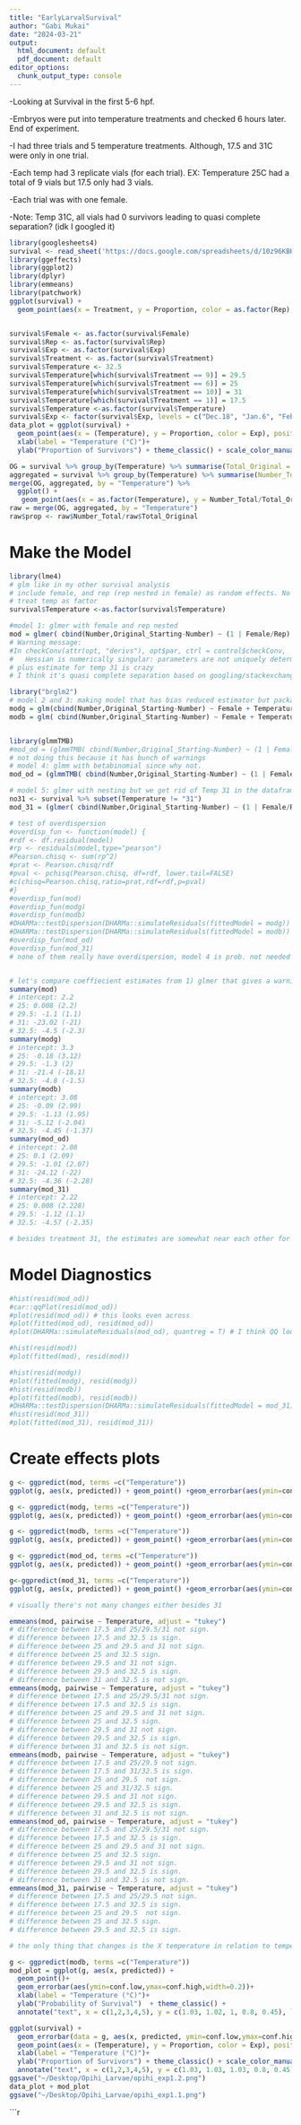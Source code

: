 ```yaml
---
title: "EarlyLarvalSurvival"
author: "Gabi Mukai"
date: "2024-03-21"
output:
  html_document: default
  pdf_document: default
editor_options:
  chunk_output_type: console
---
```

-Looking at Survival in the first 5-6 hpf.

-Embryos were put into temperature treatments and checked 6 hours later. End of experiment. 

-I had three trials and 5 temperature treatments. Although, 17.5 and 31C were only in one trial. 

-Each temp had 3 replicate vials (for each trial). EX: Temperature 25C had a total of 9 vials but 17.5 only had 3 vials. 

-Each trial was with one female. 

-Note: Temp 31C, all vials had 0 survivors leading to quasi complete separation? (idk I googled it)
```r
library(googlesheets4)
survival <- read_sheet('https://docs.google.com/spreadsheets/d/10z96KBKw9umDFoErzKku8eiQMh4RgWS2MIzMLrLX6CY/edit#gid=361953853', "6hpf Survival Summary")
library(ggeffects)
library(ggplot2)
library(dplyr)
library(emmeans)
library(patchwork)
ggplot(survival) + 
  geom_point(aes(x = Treatment, y = Proportion, color = as.factor(Rep), shape = as.factor(Exp))) +scale_x_continuous(breaks = c(1,6,9,10,11)) 


survival$Female <- as.factor(survival$Female)
survival$Rep <- as.factor(survival$Rep)
survival$Exp <- as.factor(survival$Exp)
survival$Treatment <- as.factor(survival$Treatment)
survival$Temperature <- 32.5
survival$Temperature[which(survival$Treatment == 9)] = 29.5
survival$Temperature[which(survival$Treatment == 6)] = 25
survival$Temperature[which(survival$Treatment == 10)] = 31
survival$Temperature[which(survival$Treatment == 1)] = 17.5
survival$Temperature <-as.factor(survival$Temperature)
survival$Exp <- factor(survival$Exp, levels = c("Dec.18", "Jan.6", "Feb.10"))
data_plot = ggplot(survival) + 
  geom_point(aes(x = (Temperature), y = Proportion, color = Exp), position = position_jitter(width = 0.1), alpha = 0.5)   + 
  xlab(label = "Temperature (°C)")+
  ylab("Proportion of Survivors") + theme_classic() + scale_color_manual(values = c("#0072B2", "#D95F02", "#999999"), name= "Trial Date") + theme(text = element_text(size = 20)) 

OG = survival %>% group_by(Temperature) %>% summarise(Total_Original = sum(Original_Starting))
aggregated = survival %>% group_by(Temperature) %>% summarise(Number_Total = sum(Number)) 
merge(OG, aggregated, by = "Temperature") %>% 
  ggplot() + 
   geom_point(aes(x = as.factor(Temperature), y = Number_Total/Total_Original)) + theme_classic() + ylab("Probability of Survived") + xlab("Temperature (°C)")
raw = merge(OG, aggregated, by = "Temperature")
raw$prop <- raw$Number_Total/raw$Total_Original
```

# Make the Model
```r
library(lme4)
# glm like in my other survival analysis 
# include female, and rep (rep nested in female) as random effects. No need to include exp/trial as a random effect since that would be the same as female. 
# treat temp as factor
survival$Temperature <-as.factor(survival$Temperature)

#model 1: glmer with female and rep nested 
mod = glmer( cbind(Number,Original_Starting-Number) ~ (1 | Female/Rep)  + Temperature, family = binomial(link="logit"), data = survival) 
# Warning message:
#In checkConv(attr(opt, "derivs"), opt$par, ctrl = control$checkConv,  :
#   Hessian is numerically singular: parameters are not uniquely determined
# plus estimate for temp 31 is crazy 
# I think it's quasi complete separation based on googling/stackexchange

library("brglm2")
# model 2 and 3: making model that has bias reduced estimator but package that I'm using only has it for glm not glmer so model 2 is without the BR and model 3 is with. Because it's a glm, Female is a fixed effect. Following (https://stats.stackexchange.com/questions/569001/proportion-data-with-number-of-trials-known-and-separation-glm-or-beta-regre)
modg = glm(cbind(Number,Original_Starting-Number) ~ Female + Temperature, family = binomial(link="logit"), data = survival)
modb = glm( cbind(Number,Original_Starting-Number) ~ Female + Temperature, family = binomial(link="logit"), data = survival, method = "brglmFit") # coefficient for 31 is a lot lower now 


library(glmmTMB)
#mod_od = (glmmTMB( cbind(Number,Original_Starting-Number) ~ (1 | Female/Rep)  + Temperature, family = betabinomial, data = survival )) 
# not doing this because it has bunch of warnings 
# model 4: glmm with betabinomial since why not. 
mod_od = (glmmTMB( cbind(Number,Original_Starting-Number) ~ (1 | Female)  + Temperature, family = betabinomial, data = survival ))

# model 5: glmer with nesting but we get rid of Temp 31 in the dataframe. I think of this as the control. Want to make sure our final model doesn't really differ with this one in particular. Ideally, none of them should change (outside of us fixing complete separation in model 3)
no31 <- survival %>% subset(Temperature != "31")
mod_31 = (glmer( cbind(Number,Original_Starting-Number) ~ (1 | Female/Rep)  + Temperature, family = binomial(link="logit"), data = no31))

# test of overdispersion
#overdisp_fun <- function(model) {
#rdf <- df.residual(model)
#rp <- residuals(model,type="pearson")
#Pearson.chisq <- sum(rp^2)
#prat <- Pearson.chisq/rdf
#pval <- pchisq(Pearson.chisq, df=rdf, lower.tail=FALSE)
#c(chisq=Pearson.chisq,ratio=prat,rdf=rdf,p=pval)
#}
#overdisp_fun(mod)
#overdisp_fun(modg)
#overdisp_fun(modb)
#DHARMa::testDispersion(DHARMa::simulateResiduals(fittedModel = modg)) # no overdispersion
#DHARMa::testDispersion(DHARMa::simulateResiduals(fittedModel = modb)) # no overdispersion
#overdisp_fun(mod_od)
#overdisp_fun(mod_31)
# none of them really have overdispersion, model 4 is prob. not needed but whatever. 


# let's compare coeffiecient estimates from 1) glmer that gives a warning (mod); 2) glm; 3) glm with biased reduced estimator 4) glmmtmb; 5) glmer without 31
summary(mod) 
# intercept: 2.2
# 25: 0.008 (2.2)
# 29.5: -1.1 (1.1)
# 31: -23.02 (-21)
# 32.5: -4.5 (-2.3)
summary(modg)
# intercept: 3.3
# 25: -0.18 (3.12)
# 29.5: -1.3 (2)
# 31: -21.4 (-18.1)
# 32.5: -4.8 (-1.5)
summary(modb)
# intercept: 3.08
# 25: -0.09 (2.99)
# 29.5: -1.13 (1.95)
# 31: -5.12 (-2.04)
# 32.5: -4.45 (-1.37)
summary(mod_od)
# intercept: 2.08
# 25: 0.1 (2.09)
# 29.5: -1.01 (2.07)
# 31: -24.12 (-22)
# 32.5: -4.36 (-2.28)
summary(mod_31)
# intercept: 2.22
# 25: 0.008 (2.228)
# 29.5: -1.12 (1.1)
# 32.5: -4.57 (-2.35)

# besides treatment 31, the estimates are somewhat near each other for all the models. Give and take a bit. Tells me that we'll get a similar story regardless but maybe we can improve treatment 31
```

# Model Diagnostics
```r
#hist(resid(mod_od)) 
#car::qqPlot(resid(mod_od))
#plot(resid(mod_od)) # this looks even across
#plot(fitted(mod_od), resid(mod_od))
#plot(DHARMa::simulateResiduals(mod_od), quantreg = T) # I think QQ looks pretty good but not sure about residuals vs predictions

#hist(resid(mod))
#plot(fitted(mod), resid(mod))

#hist(resid(modg))
#plot(fitted(modg), resid(modg))
#hist(resid(modb))
#plot(fitted(modb), resid(modb))
#DHARMa::testDispersion(DHARMa::simulateResiduals(fittedModel = mod_31))
#hist(resid(mod_31))
#plot(fitted(mod_31), resid(mod_31))
```
# Create effects plots

```r
g <- ggpredict(mod, terms =c("Temperature")) 
ggplot(g, aes(x, predicted)) + geom_point() +geom_errorbar(aes(ymin=conf.low,ymax=conf.high,width=0.2)) +ggtitle("glmer with warning mod")

g <- ggpredict(modg, terms =c("Temperature")) 
ggplot(g, aes(x, predicted)) + geom_point() +geom_errorbar(aes(ymin=conf.low,ymax=conf.high,width=0.2)) + ggtitle("glm")

g <- ggpredict(modb, terms =c("Temperature")) 
ggplot(g, aes(x, predicted)) + geom_point() +geom_errorbar(aes(ymin=conf.low,ymax=conf.high,width=0.2)) +ggtitle("glm with BR")

g <- ggpredict(mod_od, terms =c("Temperature")) 
ggplot(g, aes(x, predicted)) + geom_point() +geom_errorbar(aes(ymin=conf.low,ymax=conf.high,width=0.2)) +ggtitle("glmmtmb")

g<-ggpredict(mod_31, terms =c("Temperature")) 
ggplot(g, aes(x, predicted)) + geom_point() +geom_errorbar(aes(ymin=conf.low,ymax=conf.high,width=0.2)) + ggtitle("glmer no 31")

# visually there's not many changes either besides 31

emmeans(mod, pairwise ~ Temperature, adjust = "tukey") 
# difference between 17.5 and 25/29.5/31 not sign.
# difference between 17.5 and 32.5 is sign.
# difference between 25 and 29.5 and 31 not sign.
# difference between 25 and 32.5 sign.
# difference between 29.5 and 31 not sign.
# difference between 29.5 and 32.5 is sign. 
# difference between 31 and 32.5 is not sign. 
emmeans(modg, pairwise ~ Temperature, adjust = "tukey") 
# difference between 17.5 and 25/29.5/31 not sign.
# difference between 17.5 and 32.5 is sign.
# difference between 25 and 29.5 and 31 not sign.
# difference between 25 and 32.5 sign.
# difference between 29.5 and 31 not sign.
# difference between 29.5 and 32.5 is sign. 
# difference between 31 and 32.5 is not sign. 
emmeans(modb, pairwise ~ Temperature, adjust = "tukey") 
# difference between 17.5 and 25/29.5 not sign.
# difference between 17.5 and 31/32.5 is sign.
# difference between 25 and 29.5  not sign.
# difference between 25 and 31/32.5 sign.
# difference between 29.5 and 31 not sign.
# difference between 29.5 and 32.5 is sign. 
# difference between 31 and 32.5 is not sign. 
emmeans(mod_od, pairwise ~ Temperature, adjust = "tukey") 
# difference between 17.5 and 25/29.5/31 not sign.
# difference between 17.5 and 32.5 is sign.
# difference between 25 and 29.5 and 31 not sign.
# difference between 25 and 32.5 sign.
# difference between 29.5 and 31 not sign.
# difference between 29.5 and 32.5 is sign. 
# difference between 31 and 32.5 is not sign. 
emmeans(mod_31, pairwise ~ Temperature, adjust = "tukey")
# difference between 17.5 and 25/29.5 not sign.
# difference between 17.5 and 32.5 is sign.
# difference between 25 and 29.5  not sign.
# difference between 25 and 32.5 sign.
# difference between 29.5 and 32.5 is sign. 

# the only thing that changes is the X temperature in relation to temperature 31. In other words, how 17.5, 25, and 32.5 are different from each other remains the same. I think we can go with modb

g <- ggpredict(modb, terms =c("Temperature")) 
mod_plot = ggplot(g, aes(x, predicted)) +
  geom_point()+
  geom_errorbar(aes(ymin=conf.low,ymax=conf.high,width=0.2))+ 
  xlab(label = "Temperature (°C)")+
  ylab("Probability of Survival")  + theme_classic() +
  annotate("text", x = c(1,2,3,4,5), y = c(1.03, 1.02, 1, 0.8, 0.45), label = c("a", "a", "ab", "bc", "c"))

ggplot(survival) + 
  geom_errorbar(data = g, aes(x, predicted, ymin=conf.low,ymax=conf.high,width=0)) +
  geom_point(aes(x = (Temperature), y = Proportion, color = Exp), position = position_jitter(width = 0.1), alpha = 0.5)   + 
  xlab(label = "Temperature (°C)")+
  ylab("Proportion of Survivors") + theme_classic() + scale_color_manual(values = c("#0072B2", "#D95F02", "#999999"), name= "Trial Date") + theme(text = element_text(size = 20)) +
  annotate("text", x = c(1,2,3,4,5), y = c(1.03, 1.03, 1.03, 0.8, 0.45), label = c("a", "a", "ab", "bc", "c"))
ggsave("~/Desktop/Opihi_Larvae/opihi_exp1.2.png")
data_plot + mod_plot
ggsave("~/Desktop/Opihi_Larvae/opihi_exp1.1.png")


```


```r
